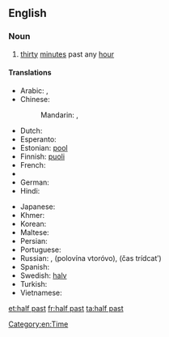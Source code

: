 {{also|half-past}}
==English==

===Noun===
{{en-noun|-}}

# [[thirty]] [[minute]]s past any [[hour]]

====Translations====
{{trans-top|"half past one" as example of usage in other languages}}
* Arabic: {{t|ar|الساعة والنصف|tr=al-sāʿa wa-'l-niṣf|sc=Arab}}, {{t|ar|الساعة الواحدة والنصف|tr=al-sāʿa al-wāḥida wa-'l-niṣf|sc=Arab}}
* Chinese:
*: Mandarin: {{t|cmn|一點半|sc=Hani}}, {{t|cmn|一点半|tr=yī diǎn bàn|sc=Hani}}
* Dutch: {{t|nl|half twee}}
* Esperanto: {{t|eo|la unua kaj duono}}
* Estonian: [[pool#Estonian|pool]] {{t|et|kaks}}
* Finnish: [[puoli#Finnish|puoli]] {{t|fi|kaksi}}
* French: {{t|fr|une heure et demi}}
* {{trreq|Georgian}}
* German: {{t|de|halb zwei}}
* Hindi: {{t|hi|साढ़े एक बजा|tr=sāṛhe ek bajā|sc=Deva}}
{{trans-mid}}
* Japanese: {{t|ja|一時半|tr=いちじはん, ichijihan|sc=Jpan}}
* Khmer: {{t|km|កន្លះ|alt=ម៉ោងមួយកន្លះ|tr=maong muəy kɑnlah|sc=Khmr}}
* Korean: {{t|ko|한시 반|tr=hansi ban|sc=Kore}}
* Maltese: {{t|mt|is-siegħa u nofs}}
* Persian: {{t|fa|ساعت یک و نیم|tr=sâ'at yek o nim|sc=fa-Arab}}
* Portuguese: {{t-|pt|uma e meia}}
* Russian: {{t|ru|пол-второго|tr=pol-vtoróvo|sc=Cyrl}}, {{l|ru|половина}} {{l|ru|второй|второго}} (polovína vtoróvo), {{l|ru|час}} {{l|ru|тридцать}} (čas trídcatʹ)
* Spanish: {{t|es|uno y media}}
* Swedish: [[halv#Swedish|halv]] {{t|sv|två}}
* Turkish: {{t|tr|saat bir buçuk}}
* Vietnamese: {{t|vi|một giờ rươi}}
{{trans-bottom}}

[[Category:en:Time]]

[[et:half past]]
[[fr:half past]]
[[ta:half past]]